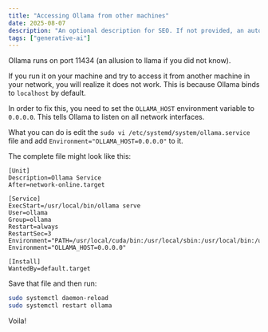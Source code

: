 ```yaml
---
title: "Accessing Ollama from other machines"
date: 2025-08-07
description: "An optional description for SEO. If not provided, an automatically created summary will be used."
tags: ["generative-ai"]
---
```


Ollama runs on port 11434 (an allusion to llama if you did not know).

If you run it on your machine and try to access it from another machine in your network, you will realize it does not work.
This is because Ollama binds to `localhost` by default.

In order to fix this, you need to set the `OLLAMA_HOST` environment variable to `0.0.0.0`.
This tells Ollama to listen on all network interfaces.

What you can do is edit the `sudo vi /etc/systemd/system/ollama.service` file
and add `Environment="OLLAMA_HOST=0.0.0.0"` to it.

The complete file might look like this:

```plaintext title="ollama.service"
[Unit]
Description=Ollama Service
After=network-online.target

[Service]
ExecStart=/usr/local/bin/ollama serve
User=ollama
Group=ollama
Restart=always
RestartSec=3
Environment="PATH=/usr/local/cuda/bin:/usr/local/sbin:/usr/local/bin:/usr/sbin:/usr/bin:/sbin:/bin:/usr/games:/usr/local/games:/snap/bin"
Environment="OLLAMA_HOST=0.0.0.0"

[Install]
WantedBy=default.target
```

Save that file and then run:

```sh
sudo systemctl daemon-reload
sudo systemctl restart ollama
```

Voila!
